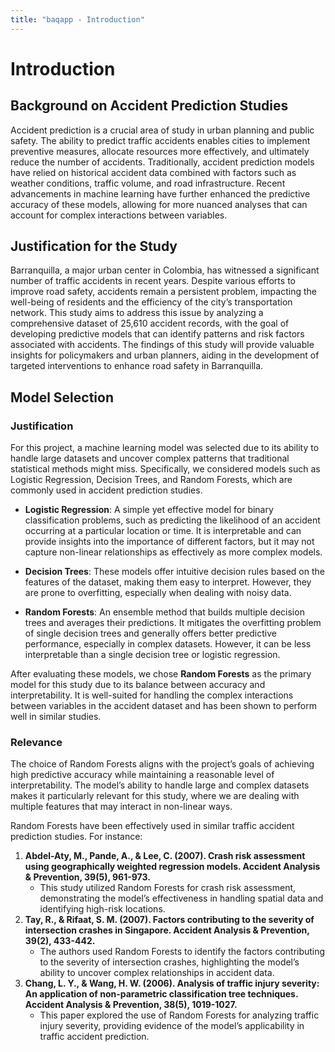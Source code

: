```yaml
---
title: "baqapp - Introduction"
--- 
```


# Introduction

## Background on Accident Prediction Studies

Accident prediction is a crucial area of study in urban planning and public safety. The ability to predict traffic accidents enables cities to implement preventive measures, allocate resources more effectively, and ultimately reduce the number of accidents. Traditionally, accident prediction models have relied on historical accident data combined with factors such as weather conditions, traffic volume, and road infrastructure. Recent advancements in machine learning have further enhanced the predictive accuracy of these models, allowing for more nuanced analyses that can account for complex interactions between variables.

## Justification for the Study

Barranquilla, a major urban center in Colombia, has witnessed a significant number of traffic accidents in recent years. Despite various efforts to improve road safety, accidents remain a persistent problem, impacting the well-being of residents and the efficiency of the city's transportation network. This study aims to address this issue by analyzing a comprehensive dataset of 25,610 accident records, with the goal of developing predictive models that can identify patterns and risk factors associated with accidents. The findings of this study will provide valuable insights for policymakers and urban planners, aiding in the development of targeted interventions to enhance road safety in Barranquilla.

## Model Selection

### Justification

For this project, a machine learning model was selected due to its ability to handle large datasets and uncover complex patterns that traditional statistical methods might miss. Specifically, we considered models such as Logistic Regression, Decision Trees, and Random Forests, which are commonly used in accident prediction studies.

- **Logistic Regression**: A simple yet effective model for binary classification problems, such as predicting the likelihood of an accident occurring at a particular location or time. It is interpretable and can provide insights into the importance of different factors, but it may not capture non-linear relationships as effectively as more complex models.
  
- **Decision Trees**: These models offer intuitive decision rules based on the features of the dataset, making them easy to interpret. However, they are prone to overfitting, especially when dealing with noisy data.

- **Random Forests**: An ensemble method that builds multiple decision trees and averages their predictions. It mitigates the overfitting problem of single decision trees and generally offers better predictive performance, especially in complex datasets. However, it can be less interpretable than a single decision tree or logistic regression.

After evaluating these models, we chose **Random Forests** as the primary model for this study due to its balance between accuracy and interpretability. It is well-suited for handling the complex interactions between variables in the accident dataset and has been shown to perform well in similar studies.

### Relevance

The choice of Random Forests aligns with the project's goals of achieving high predictive accuracy while maintaining a reasonable level of interpretability. The model's ability to handle large and complex datasets makes it particularly relevant for this study, where we are dealing with multiple features that may interact in non-linear ways.

Random Forests have been effectively used in similar traffic accident prediction studies. For instance:

1. **Abdel-Aty, M., Pande, A., & Lee, C. (2007). Crash risk assessment using geographically weighted regression models. Accident Analysis & Prevention, 39(5), 961-973.**
   - This study utilized Random Forests for crash risk assessment, demonstrating the model's effectiveness in handling spatial data and identifying high-risk locations.

2. **Tay, R., & Rifaat, S. M. (2007). Factors contributing to the severity of intersection crashes in Singapore. Accident Analysis & Prevention, 39(2), 433-442.**
   - The authors used Random Forests to identify the factors contributing to the severity of intersection crashes, highlighting the model's ability to uncover complex relationships in accident data.

3. **Chang, L. Y., & Wang, H. W. (2006). Analysis of traffic injury severity: An application of non-parametric classification tree techniques. Accident Analysis & Prevention, 38(5), 1019-1027.**
   - This paper explored the use of Random Forests for analyzing traffic injury severity, providing evidence of the model's applicability in traffic accident prediction.
